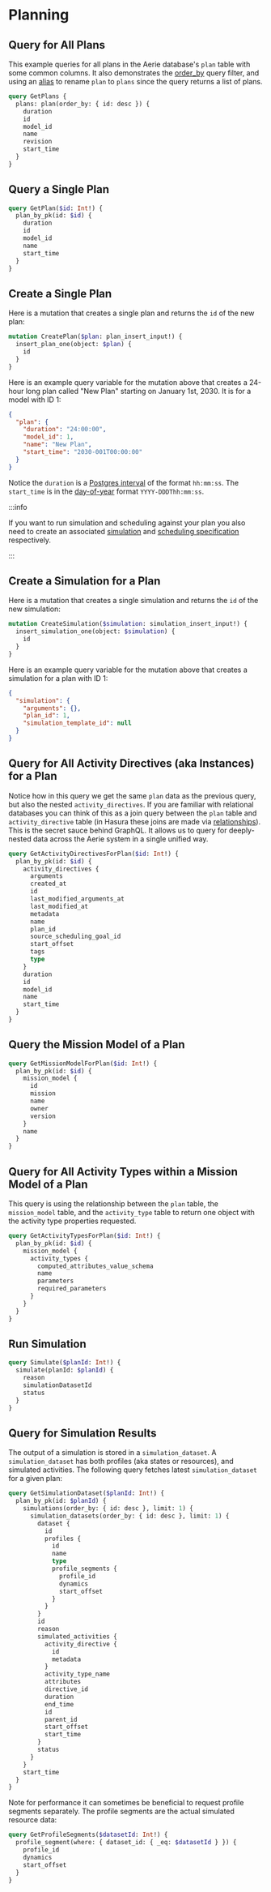 # Planning

## Query for All Plans

This example queries for all plans in the Aerie database's `plan` table with some common columns. It also demonstrates the [order_by](https://hasura.io/docs/latest/queries/postgres/sorting/#the-order_by-argument) query filter, and using an [alias](https://hasura.io/docs/latest/queries/postgres/variables-aliases-fragments-directives/#using-aliases) to rename `plan` to `plans` since the query returns a list of plans.

```graphql
query GetPlans {
  plans: plan(order_by: { id: desc }) {
    duration
    id
    model_id
    name
    revision
    start_time
  }
}
```

## Query a Single Plan

```graphql
query GetPlan($id: Int!) {
  plan_by_pk(id: $id) {
    duration
    id
    model_id
    name
    start_time
  }
}
```

## Create a Single Plan

Here is a mutation that creates a single plan and returns the `id` of the new plan:

```graphql
mutation CreatePlan($plan: plan_insert_input!) {
  insert_plan_one(object: $plan) {
    id
  }
}
```

Here is an example query variable for the mutation above that creates a 24-hour long plan called "New Plan" starting on January 1st, 2030. It is for a model with ID 1:

```json
{
  "plan": {
    "duration": "24:00:00",
    "model_id": 1,
    "name": "New Plan",
    "start_time": "2030-001T00:00:00"
  }
}
```

Notice the `duration` is a [Postgres interval](https://www.postgresqltutorial.com/postgresql-tutorial/postgresql-interval/) of the format `hh:mm:ss`.
The `start_time` is in the [day-of-year](https://nsidc.org/data/user-resources/help-center/day-year-doy-calendar) format `YYYY-DDDThh:mm:ss`.

:::info

If you want to run simulation and scheduling against your plan you also need to create an associated [simulation](../introduction#create-a-simulation-for-a-plan) and [scheduling specification](../../scheduling#create-scheduling-specification) respectively.

:::

## Create a Simulation for a Plan

Here is a mutation that creates a single simulation and returns the `id` of the new simulation:

```graphql
mutation CreateSimulation($simulation: simulation_insert_input!) {
  insert_simulation_one(object: $simulation) {
    id
  }
}
```

Here is an example query variable for the mutation above that creates a simulation for a plan with ID 1:

```json
{
  "simulation": {
    "arguments": {},
    "plan_id": 1,
    "simulation_template_id": null
  }
}
```

## Query for All Activity Directives (aka Instances) for a Plan

Notice how in this query we get the same `plan` data as the previous query, but also the nested `activity_directives`. If you are familiar with relational databases you can think of this as a join query between the `plan` table and `activity_directive` table (in Hasura these joins are made via [relationships](https://hasura.io/learn/graphql/hasura/relationships/)). This is the secret sauce behind GraphQL. It allows us to query for deeply-nested data across the Aerie system in a single unified way.

```graphql
query GetActivityDirectivesForPlan($id: Int!) {
  plan_by_pk(id: $id) {
    activity_directives {
      arguments
      created_at
      id
      last_modified_arguments_at
      last_modified_at
      metadata
      name
      plan_id
      source_scheduling_goal_id
      start_offset
      tags
      type
    }
    duration
    id
    model_id
    name
    start_time
  }
}
```

## Query the Mission Model of a Plan

```graphql
query GetMissionModelForPlan($id: Int!) {
  plan_by_pk(id: $id) {
    mission_model {
      id
      mission
      name
      owner
      version
    }
    name
  }
}
```

## Query for All Activity Types within a Mission Model of a Plan

This query is using the relationship between the `plan` table, the `mission_model` table, and the `activity_type` table to return one object with the activity type properties requested.

```graphql
query GetActivityTypesForPlan($id: Int!) {
  plan_by_pk(id: $id) {
    mission_model {
      activity_types {
        computed_attributes_value_schema
        name
        parameters
        required_parameters
      }
    }
  }
}
```

## Run Simulation

```graphql
query Simulate($planId: Int!) {
  simulate(planId: $planId) {
    reason
    simulationDatasetId
    status
  }
}
```

## Query for Simulation Results

The output of a simulation is stored in a `simulation_dataset`. A `simulation_dataset` has both profiles (aka states or resources), and simulated activities. The following query fetches latest `simulation_dataset` for a given plan:

```graphql
query GetSimulationDataset($planId: Int!) {
  plan_by_pk(id: $planId) {
    simulations(order_by: { id: desc }, limit: 1) {
      simulation_datasets(order_by: { id: desc }, limit: 1) {
        dataset {
          id
          profiles {
            id
            name
            type
            profile_segments {
              profile_id
              dynamics
              start_offset
            }
          }
        }
        id
        reason
        simulated_activities {
          activity_directive {
            id
            metadata
          }
          activity_type_name
          attributes
          directive_id
          duration
          end_time
          id
          parent_id
          start_offset
          start_time
        }
        status
      }
    }
    start_time
  }
}
```

Note for performance it can sometimes be beneficial to request profile segments separately. The profile segments are the actual simulated resource data:

```graphql
query GetProfileSegments($datasetId: Int!) {
  profile_segment(where: { dataset_id: { _eq: $datasetId } }) {
    profile_id
    dynamics
    start_offset
  }
}
```
